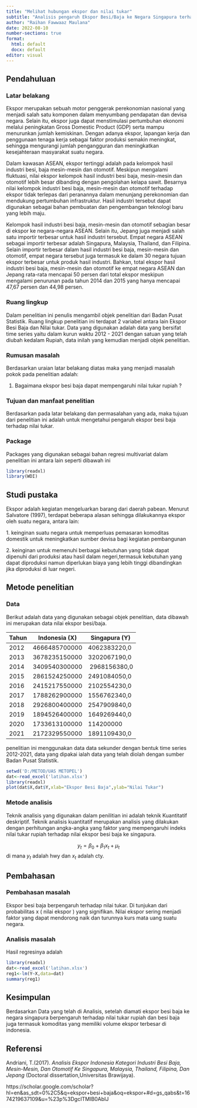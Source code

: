 ---
title: "Melihat hubungan ekspor dan nilai tukar"
subtitle: "Analisis pengaruh Ekspor Besi/Baja ke Negara Singapura terhadap nilai tukar rupiah pada tahun 2012-2021"
author: "Raihan Fawwaaz Maulana"
date: 2022-08-10
number-sections: true
format:
  html: default
  docx: default
editor: visual
---

## Pendahuluan

### Latar belakang

Ekspor merupakan sebuah motor penggerak perekonomian nasional yang menjadi salah satu
komponen dalam menyumbang pendapatan dan devisa negara. Selain itu, ekspor juga dapat
menstimulasi pertumbuhan ekonomi melalui peningkatan Gross Domestic Product (GDP) serta
mampu menurunkan jumlah kemiskinan. Dengan adanya ekspor, lapangan kerja dan penggunaan
tenaga kerja sebagai faktor produksi semakin meningkat, sehingga mengurangi jumlah
pengangguran dan meningkatkan kesejahteraan masyarakat suatu negara.

Dalam kawasan ASEAN, ekspor tertinggi adalah pada kelompok hasil industri besi, baja
mesin-mesin dan otomotif. Meskipun mengalami fluktuasi, nilai ekspor kelompok hasil industri besi
baja, mesin-mesin dan otomotif lebih besar dibanding dengan pengolahan kelapa sawit. Besarnya
nilai kelompok industri besi baja, mesin-mesin dan otomotif terhadap ekspor tidak terlepas dari
peranannya dalam menunjang perekonomian dan mendukung pertumbuhan infrastruktur. Hasil
industri tersebut dapat digunakan sebagai bahan pembuatan dan pengembangan teknologi baru yang
lebih maju.

Kelompok hasil industri besi baja, mesin-mesin dan otomotif sebagian besar di ekspor ke
negara-negara ASEAN. Selain itu, Jepang juga menjadi salah satu importir terbesar untuk hasil
industri tersebut. Empat negara ASEAN sebagai importir terbesar adalah Singapura, Malaysia,
Thailand, dan Filipina. Selain importir terbesar dalam hasil industri besi baja, mesin-mesin dan
otomotif, empat negara tersebut juga termasuk ke dalam 30 negara tujuan ekspor terbesar untuk
produk hasil industri. Bahkan, total ekspor hasil industri besi baja, mesin-mesin dan otomotif ke
empat negara ASEAN dan Jepang rata-rata mencapai 50 persen dari total ekspor meskipun
mengalami penurunan pada tahun 2014 dan 2015 yang hanya mencapai 47,67 persen dan 44,98
persen.

### Ruang lingkup

Dalam penelitian ini penulis mengambil objek penelitian dari Badan Pusat Statistik. Ruang lingkup penelitian ini terdapat 2 variabel antara lain Ekspor Besi Baja dan Nilai tukar. Data yang digunakan adalah data yang bersifat time series yaitu dalam kurun waktu 2012 - 2021 dengan satuan yang telah diubah kedalam Rupiah, data inilah yang kemudian menjadi objek penelitian.

### Rumusan masalah

Berdasarkan uraian latar belakang diatas maka yang menjadi masalah pokok pada penelitian adalah:

1.  Bagaimana ekspor besi baja dapat mempengaruhi nilai tukar rupiah ?

### Tujuan dan manfaat penelitian

Berdasarkan pada latar belakang dan permasalahan yang ada, maka tujuan dari penelitian ini adalah untuk mengetahui pengaruh ekspor besi baja terhadap nilai tukar.

### Package

Packages yang digunakan sebagai bahan regresi multivariat dalam penelitian ini antara lain seperti dibawah ini

```{r}
library(readxl)
library(WDI) 
```

## Studi pustaka

Ekspor adalah kegiatan mengeluarkan barang dari daerah pabean. Menurut Salvatore (1997), terdapat beberapa alasan sehingga dilakukannya ekspor oleh suatu negara, antara lain:

1\. keinginan suatu negara untuk memperluas pemasaran komoditas domestik untuk meningkatkan sumber devisa bagi kegiatan pembangunan

2\. keinginan untuk memenuhi berbagai kebutuhan yang tidak dapat dipenuhi dari produksi atau hasil dalam negeri,termasuk kebutuhan yang dapat diproduksi namun diperlukan biaya yang lebih tinggi dibandingkan jika diproduksi di luar negeri.

## Metode penelitian

### Data

Berikut adalah data yang digunakan sebagai objek penelitian, data dibawah ini merupakan data nilai ekspor besi/baja.

| Tahun | Indonesia (X) | Singapura (Y) |
|-------|---------------|---------------|
| 2012  | 4666485700000 | 4062383220,0  |
| 2013  | 3678235150000 | 3202067190,0  |
| 2014  | 3409540300000 |  2968156380,0 |
| 2015  | 2861524250000 | 2491084050,0  |
| 2016  | 2415217550000 | 2102554230,0  |
| 2017  | 1788262900000 | 1556762340,0  |
| 2018  | 2926800400000 | 2547909840,0  |
| 2019  | 1894526400000 | 1649269440,0  |
| 2020  | 1733613100000 | 114200000     |
| 2021  | 2172329550000 | 1891109430,0  |

penelitian ini menggunakan data data sekunder dengan bentuk time series 2012-2021, data yang dipakai ialah data yang telah diolah dengan sumber Badan Pusat Statistik.

```{r}
setwd('D:/METOD/UAS METOPEL')
dat<-read_excel('latihan.xlsx')
library(readxl)
plot(dat$X,dat$Y,xlab="Ekspor Besi Baja",ylab="Nilai Tukar")
```

### Metode analisis

Teknik analisis yang digunakan dalam penilitian ini adalah teknik Kuantitatif deskriptif. Teknik analisis kuantitatif merupakan analisis yang dilakukan dengan perhitungan angka-angka yang faktor yang mempengaruhi indeks nilai tukar rupiah terhadap nilai ekspor besi baja ke singapura.

$$
y_{t}=\beta_0 + \beta_1 x_t+\mu_t
$$ di mana $y_t$ adalah hwy dan $x_t$ adalah cty.

## Pembahasan

### Pembahasan masalah

Ekspor besi baja berpengaruh terhadap nilai tukar. Di tunjukan dari probabilitas x ( nilai ekspor ) yang signifikan. Nilai ekspor sering menjadi faktor yang dapat mendorong naik dan turunnya kurs mata uang suatu negara.

### Analisis masalah

Hasil regresinya adalah

```{r}
library(readxl)
dat<-read_excel('latihan.xlsx')
reg1<-lm(Y~X,data=dat)
summary(reg1)
```

## Kesimpulan

Berdasarkan Data yang telah di Analisis, setelah diamati ekspor besi baja ke negara singapura berpengaruh terhadap nilai tukar rupiah dan besi baja juga termasuk komoditas yang memiliki volume ekspor terbesar di indonesia.

## Referensi

Andriani, T.(2017). *Analisis Ekspor Indonesia Kategori Industri Besi Baja, Mesin-Mesin, Dan Otomotif Ke Singapura, Malaysia, Thailand, Filipina, Dan Jepang* (Doctoral dissertation,Universitas Brawijaya).

https://scholar.google.com/scholar?hl=en&as_sdt=0%2C5&q=ekspor+besi+baja&oq=ekspor+#d=gs_qabs&t=1674219637109&u=%23p%3DgcITMIB0AbIJ
